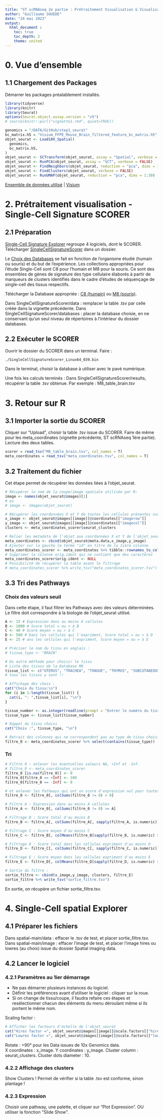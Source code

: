 ```yaml
---
title: "ST scRNAseq 2e partie : Prétraitement Visualisation & Visualisation"
author: "Guillaume SOUEDE"
date: "24 mai 2023"
output: 
  html_document :
    toc: true
    toc_depth: 2
    theme: united
---
```


# 0. Vue d'ensemble

## 1.1 Chargement des Packages
Démarrer les packages préalablement installés.
```r
library(tidyverse)
library(knitr)
library(Seurat)
options(Seurat.object.assay.version = "v5")
# source(knitr::purl("vignette1.rmd", quiet=TRUE))
```

```r
genomics = "/DATA/GitHub/step1_seurat"
bc_matrix.h5 = "Visium_FFPE_Mouse_Brain_filtered_feature_bc_matrix.h5"
objet_seurat <- Load10X_Spatial(
  genomics,
  bc_matrix.h5,
)
objet_seurat <- SCTransform(objet_seurat, assay = "Spatial", verbose = FALSE)
objet_seurat <- RunPCA(objet_seurat, assay = "SCT", verbose = FALSE)
objet_seurat <- FindNeighbors(objet_seurat, reduction = "pca", dims = 1:30)
objet_seurat <- FindClusters(objet_seurat, verbose = FALSE)
objet_seurat <- RunUMAP(objet_seurat, reduction = "pca", dims = 1:30)
```

[Ensemble de données utilisé](https://www.10xgenomics.com/resources/datasets/adult-mouse-brain-ffpe-1-standard-1-3-0) | 
[Visium](https://www.10xgenomics.com/products/spatial-gene-expression)


# 2. Prétraitement visualisation - Single-Cell Signature SCORER
## 2.1 Préparation
[Single-Cell Signature Explorer](https://sites.google.com/site/fredsoftwares/products/single-cell-signature-explorer) regroupe 4 logiciels, dont le SCORER. Télécharger [SingleCellSignatureScorer](https://drive.google.com/file/d/1Zpm2qHFkGNkfUpcMUuXIqRt7Z5iEblNR/view) dans un dossier.

Le [Choix des Databases](https://www.gsea-msigdb.org/gsea/msigdb) se fait en fonction de l'organisme étudié (humain ou souris) et du but de l'expérience. Les collections appropriées pour l'étude Single-Cell sont C8 pour l'humain et M8 pour la souris. Ce sont des ensembles de gènes de signature des type cellulaire élaborés à partir de marqueurs de clusters identifiés dans le cadre d'études de séquençage de single-cell des tissus respectifs.

Télécharger la Database appropriée : 
[C8 (humain)](https://drive.google.com/file/d/1x9qr2DqnGpVRaZrlIM0oWCsl5sbO8JvT/view) ou 
[M8 (souris)](https://drive.google.com/file/d/1OY-_IlqHTOVoDolyUOvdjOPIv97zWMhk/view). 

Dans SingleCellSignatureScorer/data : remplacer la table .tsv par celle créée dans la vignette précédente.
Dans SingleCellSignatureScorer/databases : placer la database choisie, en ne conservant qu'un seul niveau de répertoires à l'intérieur du dossier databases.


## 2.2 Exécuter le SCORER

Ouvrir le dossier du SCORER dans un terminal. Faire : 
```bash
./SingleCellSignatureScorer_Linux64_039.bin
```

Dans le terminal, choisir la database à utiliser avec le pavé numérique. 

Une fois les calculs terminés :
Dans SingleCellSignatureScorer/results, récupérer la table .tsv obtenue. Par exemple : M8_table_brain.tsv


# 3. Retour sur R
## 3.1 Importer la sortie du SCORER

Cliquer sur "Upload", choisir la table .tsv issue du SCORER. 
Faire de même pour les meta_coordinates (vignette précédente, ST scRNAseq 1ère partie).
Lecture des deux tables.
```r
scorer = read_tsv("M8_table_brain.tsv", col_names = T)
meta_coordinates = read_tsv("meta_coordinates.tsv", col_names = T)
```


## 3.2 Traitement du fichier

Cet étape permet de récupérer les données liées à l'objet_seurat.
```r
# Récupérer le nom de la coupe/image spatiale utilisée par R:
image <- names(objet_seurat@images)[1]
# ou 
# image <- Images(objet_seurat)

# Récupérer les coordonnées X et Y de toutes les cellules présentes sur la coupe
x_image <- objet_seurat@images[[image]]@coordinates[["imagerow"]]
y_image <- objet_seurat@images[[image]]@coordinates[["imagecol"]]
clusters <- meta_coordinates_scorer$seurat_clusters
```


```r
# Relier les metadata de l'objet aux coordonnées X et Y de l'objet_seurat
meta_coordinates <- cbind(objet_seurat@meta.data,x_image,y_image)
# Ajouter sur la gauche le terme "id" en titre de la 1ière colonne
meta_coordinates_scorer <- meta_coordinates %>% tibble::rownames_to_column("id") %>% left_join(scorer)
# Supprimer la colonne orig.ident qui ne contient que des caractères
meta_coordinates_scorer$orig.ident <- NULL
# Possibilité de récupérer la table avant le filtrage
# meta_coordinates_scorer %>% write_tsv("meta_coordinates_scorer.tsv")
```


## 3.3 Tri des Pathways
### Choix des valeurs seuil

Dans cette étape, il faut filtrer les Pathways avec des valeurs déterminées. Le filtre doit correspondre à la biologie de l'objet_seurat utilisé.
```r
A <- 15 # Expression dans au moins A cellules
B <- 1000 # Score total = ou > à B
C <- 40 # Score moyen = ou > à C
D <- 500 # Dans les cellules qui l'expriment, Score total = ou > à D
E <- 25 # ans les cellules qui l'expriment, Score moyen = ou > à E
```


```r
# Préciser le nom du tissu en anglais :
# tissue_type <- "BRAIN"

# Ou autre méthode pour choisir le tissu
# Liste des tissus de la Database M8
tissue_list <- c("UTERUS", "TRACHEA", "TONGUE", "THYMUS", "SUBCUTANEOUS_ADIPOSE", "SPLEEN", "SKIN", "PANCREAS", "MESENTERIC_ADIPOSE", "MARROW", "MAMMARY_GLAND", "LUNG", "LIVER", "LIMB", "LARGE_INTESTINE", "HEART", "GONADAL_ADIPOSE", "ADIPOSE", "DIAPHRAGM", "BRAIN", "BRAIN_NON_MYELOID", "BRAIN_MYELOID", "BLADDER", "AORTA", "ORGANOGENESIS", "NOTOCHORD", "NEURAL")← 
# tous les tissus y sont !!

# Affichage des choix :
cat("Choix du tissu:\n")
for (i in 1:length(tissue_list)) {
  cat(i, ": ",tissue_list[i], "\n")
}

tissue_number <- as.integer(readline(prompt = "Entrer le numéro du tissu : "))
tissue_type <- tissue_list[tissue_number]

# Rappel du tissu choisi
cat("Choix :", tissue_type, "\n")

# Retrait des colonnes qui ne correspondent pas au type de tissu choisi
filtre_0 <- meta_coordinates_scorer %>% select(contains(tissue_type))

```


### Tri
```r
# Filtre 0 : enlever les éventuelles valeurs NA, +Inf et -Inf.
# filtre_0 <- meta_coordinates_scorer
filtre_0 [is.na(filtre_0)] <- 0
filtre_0[filtre_0 == +Inf] <- 100
filtre_0[filtre_0 == -Inf] <- 0

# et enlever les Pathways qui ont un score d'expression nul pour toutes les cellules étudiées
filtre_0 <- filtre_0[, colSums(filtre_0 != 0) > 0]

# Filtre A : Expression dans au moins A cellules
filtre_A <- filtre_0[, colSums(filtre_0 != 0) >= A]

# Filtrage B : Score total d'au moins B
filtre_B <- filtre_A[, colSums(filtre_A[, sapply(filtre_A, is.numeric)]) >= B]

# Filtrage C : Score moyen d'au moins C
filtre_C <- filtre_B[, colMeans(filtre_B[sapply(filtre_B, is.numeric) > 0]) >= C]

# Filtrage D : Score total dans les cellules exprimant d'au moins D
filtre_D <- filtre_C[, colSums(filtre_C[, sapply(filtre_C, is.numeric)]) >= D]

# Filtrage E : Score moyen dans les cellules exprimant d'au moins E
filtre_E <- filtre_D[, colMeans(filtre_D[sapply(filtre_D, is.numeric) > 0]) >= E]

# Sortie du filtre :
sortie_filtre <- cbind(x_image,y_image, clusters, filtre_E)
sortie_filtre %>% write_tsv("sortie_filtre.tsv")

```

En sortie, on récupère un fichier sortie_filtre.tsv.

# 4. Single-Cell spatial Explorer
## 4.1 Préparer les fichiers
Dans spatial-main/data : effacer le .tsv de test, et placer sortie_filtre.tsv.
Dans spatial-main/image : effacer l'image de test, et placer l'image hires ou lowres (au choix) issue du dossier Spatial imaging data. 

## 4.2 Lancer le logiciel
### 4.2.1 Paramètres au 1ier démarrage
- Ne pas démarrer plusieurs instances du logiciel.
- Définir les préférences avant d'utiliser le logiciel : cliquer sur la roue.
- Si on change de tissu/coupe, il faudra refaire ces étapes et resélectionner chacun des éléments du menu déroulant même si ils portent le même nom.

Scaling factor :
```r
# Afficher les facteurs d'échelle de l'objet_seurat
cat("Hires factor =", objet_seurat@images[[image]]@scale.factors[["hires"]], "\n")
cat("Lowres factor =", objet_seurat@images[[image]]@scale.factors[["lowres"]], "\n")
```

Rotate : +90° pour les Data issues de 10x Genomics data.  
X coordinates : x_image. 
Y coordinates : y_image.
Cluster column : seurat_clusters. 
Cluster dots diameter : 10. 


### 4.2.2 Affichage des clusters
Show Clusters
! Permet de vérifier si la table .tsv est conforme, sinon plantage !

### 4.2.3 Expression
Choisir une pathway, une palette, et cliquer sur "Plot Expression".
OU utiliser la fonction "Slide Show".





